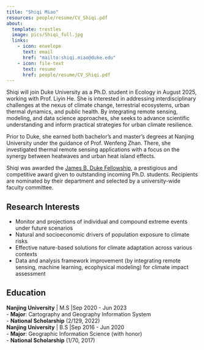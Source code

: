 ```yaml
---
title: "Shiqi Miao"
resources: people/resume/CV_Shiqi.pdf
about:
  template: trestles
  image: pics/Shiqi_full.jpg
  links:
    - icon: envelope
      text: email   
      href: "mailto:shiqi.miao@duke.edu"
    - icon: file-text
      text: resume   
      href: people/resume/CV_Shiqi.pdf
---
```


::: {#hero-heading}
Shiqi will join Duke University as a Ph.D. student in Ecology in August 2025, working with Prof. Liyin He. She is interested in addressing interdisciplinary challenges at the nexus of climate change, terrestrial ecosystems, urban thermal dynamics, and public health. By integrating remote sensing, modeling, and data science approaches, she seeks to advance scientific understanding and inform practical strategies for urban climate resilience. 

Prior to Duke, she earned both bachelor’s and master’s degrees at Nanjing University under the guidance of Prof. Wenfeng Zhan. There, she investigated thermal remote sensing applications with a focus on the synergy between heatwaves and urban heat island effects. 

Shiqi was awarded the <a href="https://gradschool.duke.edu/financial-support/find-funding/james-b-duke-fellowship/" target="_blank">James B. Duke Fellowship</a>, a prestigious and competitive award given to outstanding incoming Ph.D. students. Recipients are nominated by their department and selected by a university-wide faculty committee.

## **Research Interests**

-  Monitor and projections of individual and compound extreme events under future scenarios
-  Natural and socioeconomic drivers of population exposure to climate risks
-  Effective nature-based solutions for climate adaptation across various contexts
-  Data and analysis framework improvement (by integrating remote sensing, machine learning, ecophysical modeling) for climate impact assessment

## **Education**

**Nanjing University** \| M.S \|Sep 2020 - Jun 2023\
-   **Major**: Cartography and Geography Information System\
-   **National Scholarship** (2/129, 2022)\
**Nanjing University** \| B.S \|Sep 2016 - Jun 2020\
-   **Major**: Geographic Information Science (with honor)\
-   **National Scholarship** (1/70, 2017)
:::
